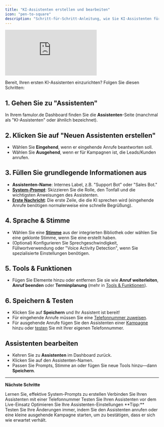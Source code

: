 ```yaml
---
title: "KI-Assistenten erstellen und bearbeiten"
icon: "pen-to-square"
description: "Schritt-für-Schritt-Anleitung, wie Sie KI-Assistenten für eingehende und ausgehende Anrufe erstellen, konfigurieren und modifizieren"
---
```

<iframe
  className="w-full aspect-video rounded-xl"
  src="https://www.youtube.com/embed/S3119sL0LCw"
  title="Famulor AI Explained: Automate Your Phone Calls with AI (No-Code Setup!)"
  frameBorder="0"
  allow="accelerometer; autoplay; clipboard-write; encrypted-media; gyroscope; picture-in-picture"
  allowFullScreen
></iframe>

Bereit, Ihren ersten KI-Assistenten einzurichten? Folgen Sie diesen Schritten:

## 1. Gehen Sie zu "Assistenten"

In Ihrem famulor.de Dashboard finden Sie die **Assistenten**-Seite (manchmal als "KI-Assistenten" oder ähnlich bezeichnet).

## 2. Klicken Sie auf "Neuen Assistenten erstellen"

- Wählen Sie **Eingehend**, wenn er eingehende Anrufe beantworten soll.
- Wählen Sie **Ausgehend**, wenn er für Kampagnen ist, die Leads/Kunden anrufen.

## 3. Füllen Sie grundlegende Informationen aus

- **Assistenten-Name**: Internes Label, z.B. "Support Bot" oder "Sales Bot."
- **[System-Prompt](/ai-assistants/system-prompt)**: Skizzieren Sie die Rolle, den Tonfall und die wichtigsten Anweisungen des Assistenten.
- **[Erste Nachricht](/ai-assistants/initial-message)**: Die erste Zeile, die die KI sprechen wird (eingehende Anrufe benötigen normalerweise eine schnelle Begrüßung).

## 4. Sprache & Stimme

- Wählen Sie eine **[Stimme](/ai-assistants/voice-selection)** aus der integrierten Bibliothek oder wählen Sie eine geklonte Stimme, wenn Sie eine erstellt haben.
- (Optional) Konfigurieren Sie Sprechgeschwindigkeit, Füllwortverwendung oder "Voice Activity Detection", wenn Sie spezialisierte Einstellungen benötigen.

## 5. Tools & Funktionen

- Fügen Sie Elemente hinzu oder entfernen Sie sie wie **Anruf weiterleiten**, **Anruf beenden** oder **Terminplanung** (mehr in [Tools & Funktionen](/ai-assistants/tools-and-functions)).

## 6. Speichern & Testen

- Klicken Sie auf **Speichern** und Ihr Assistent ist bereit!
- Für eingehende Anrufe müssen Sie eine [Telefonnummer zuweisen](/phone-numbers/assigning-to-assistants).
- Für ausgehende Anrufe fügen Sie den Assistenten einer [Kampagne](/outbound-calls/campaigns) hinzu oder [testen](/ai-assistants/testing) Sie mit Ihrer eigenen Telefonnummer.

## Assistenten bearbeiten

- Kehren Sie zu **Assistenten** im Dashboard zurück.
- Klicken Sie auf den Assistenten-Namen.
- Passen Sie Prompts, Stimme an oder fügen Sie neue Tools hinzu—dann **Speichern**.

---

**Nächste Schritte**

<CardGroup cols={2}>
<Card title="System-Prompt schreiben" icon="pen" href="/ai-assistants/system-prompt">
Lernen Sie, effektive System-Prompts zu erstellen
</Card>
<Card title="Telefonnummer zuweisen" icon="phone" href="/phone-numbers/assigning-to-assistants">
Verbinden Sie Ihren Assistenten mit einer Telefonnummer
</Card>
</CardGroup>

<CardGroup cols={2}>
<Card title="Assistenten testen" icon="flask" href="/ai-assistants/testing">
Testen Sie Ihren Assistenten vor dem Live-Einsatz
</Card>
<Card title="Best Practices" icon="check" href="/ai-assistants/assistant-best-practices">
Optimieren Sie Ihre Assistenten-Einstellungen
</Card>
</CardGroup>

<Tip>
**Tipp:** Testen Sie Ihre Änderungen immer, indem Sie den Assistenten anrufen oder eine kleine ausgehende Kampagne starten, um zu bestätigen, dass er sich wie erwartet verhält.
</Tip> 